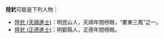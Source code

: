 '''陸釴'''可能是下列人物：

*[[陸釴_(天順進士)|陸釴 (天順進士)]]：明崑山人，天順年間榜眼，“婁東三鳳”之一。
*[[陸釴_(正德進士)|陸釴 (正德進士)]]：明鄞縣人，正德年間榜眼。

{{disambig|Y釴|Cat=二字陆姓人名消歧义}}